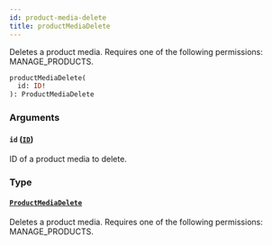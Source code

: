 ```yaml
---
id: product-media-delete
title: productMediaDelete
---
```



Deletes a product media. Requires one of the following permissions: MANAGE_PRODUCTS.

```graphql
productMediaDelete(
  id: ID!
): ProductMediaDelete
```


### Arguments

#### `id` ([`ID`](../../../developer/api-reference/scalars/id))

ID of a product media to delete.


### Type

#### [`ProductMediaDelete`](../../../developer/api-reference/objects/product-media-delete) 

Deletes a product media. Requires one of the following permissions: MANAGE_PRODUCTS.




